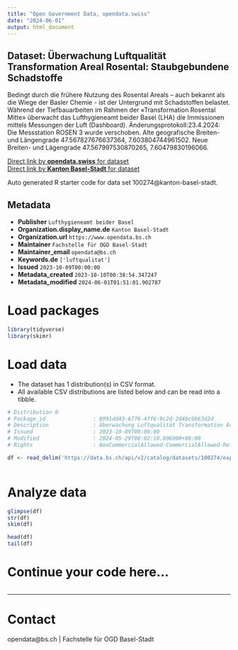 ```yaml
---
title: "Open Government Data, opendata.swiss"
date: "2024-06-01"
output: html_document
---
```


## Dataset: Überwachung Luftqualität Transformation Areal Rosental: Staubgebundene Schadstoffe

Bedingt durch die frühere Nutzung des Rosental Areals – auch bekannt als die Wiege der Basler Chemie - ist der Untergrund mit Schadstoffen belastet. Während der Tiefbauarbeiten im Rahmen der «Transformation Rosental Mitte» überwacht das Lufthygieneamt beider Basel (LHA) die Immissionen mittels Messungen der Luft (Dashboard). Änderungsprotokoll:23.4.2024: Die Messstation ROSEN 3 wurde verschoben. Alte geografische Breiten- und Längengrade 47.567827676637364, 7.603804744961502. Neue Breiten- und Lägengrade 47.567997530870265, 7.60479830196066.

[Direct link by **opendata.swiss** for dataset](https://opendata.swiss/de/dataset/uberwachung-luftqualitat-transformation-areal-rosental-staubgebundene-schadstoffe)<br>
[Direct link by **Kanton Basel-Stadt** for dataset](https://data.bs.ch/explore/dataset/100274/)

Auto generated R starter code for data set 100274@kanton-basel-stadt.

## Metadata

- **Publisher** `Lufthygieneamt beider Basel`
- **Organization.display_name.de** `Kanton Basel-Stadt`
- **Organization.url** `https://www.opendata.bs.ch`
- **Maintainer** `Fachstelle für OGD Basel-Stadt`
- **Maintainer_email** `opendata@bs.ch`
- **Keywords.de** `['luftqualitat']`
- **Issued** `2023-10-09T00:00:00`
- **Metadata_created** `2023-10-10T00:38:54.347247`
- **Metadata_modified** `2024-06-01T01:51:01.902787`


# Load packages

```r

library(tidyverse)
library(skimr)

```

# Load data

-   The dataset has 1 distribution(s) in CSV format.
-   All available CSV distributions are listed below and can be read into a tibble.

```r

# Distribution 0
# Package_id               : 0991dd43-6776-4ff6-9c2d-2d4bc9b63d2d
# Description              : Überwachung Luftqualität Transformation Areal Rosental: Staubgebundene Schadstoffe (csv)
# Issued                   : 2023-10-09T00:00:00
# Modified                 : 2024-05-29T08:02:10.806000+00:00
# Rights                   : NonCommercialAllowed-CommercialAllowed-ReferenceRequired

df <- read_delim('https://data.bs.ch/api/v2/catalog/datasets/100274/exports/csv')



```

# Analyze data

```r

glimpse(df)
str(df)
skim(df)

head(df)
tail(df)

```

# Continue your code here...

```r

```

------------------------------------------------------------------------

# Contact

opendata@bs.ch | Fachstelle für OGD Basel-Stadt
